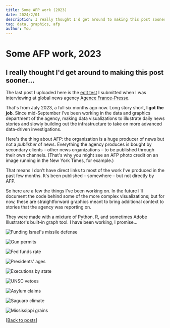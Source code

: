 ```yaml
---
title: Some AFP work (2023)
date: 2024/2/01
description: I really thought I'd get around to making this post sooner..
tag: data, graphics, afp
author: You
---
```


# Some AFP work, 2023

## I really thought I'd get around to making this post sooner...

The last post I uploaded here is the [edit test](afp-test) I submitted when I was interviewing at global news agency [Agence France-Presse](https://www.afp.com/en). 

That's from July 2023, a full six months ago now. Long story short, **I got the job**. Since mid-September I've been working in the data and graphics department of the agency, making data visualizations to illustrate daily news stories and slowly building out the infrastructure to take on more advanced data-driven investigations.

Here's the thing about AFP: the organization is a huge producer of news but not a *publisher* of news. Everything the agency produces is bought by secondary clients – other news organizations – to be published through their own channels. (That's why you might see an AFP photo credit on an image running in the New York Times, for example.)

That means I don't have direct links to most of the work I've produced in the past few months. It's been published – somewhere – but not directly by AFP. 

So here are a few the things I've been working on. In the future I'll document the code behind some of the more complex visualizations; but for now, these are straightforward graphics meant to bring additional context to stories that the agency was reporting on.

They were made with a mixture of Python, R, and sometimes Adobe Illustrator's built-in graph tool. I have been working, I promise...

![Funding Israel's missile defense](/images/2023/Missiledefensefunding.jpg)

![Gun permits](/images/2023/GunPermits1.png)

![Fed funds rate](/images/2023/347R4UJ.jpg)

![Presidents' ages](/images/2023/presidents-age.jpg)

![Executions by state](/images/2023/343K6V6.jpg)

![UNSC vetoes](/images/2023/33Z978C.jpg)

![Asylum claims](/images/2023/asylumclaims.png)

![Saguaro climate](/images/2023/Saguaro-climate.png)

![Mississippi grains](/images/2023/grains.png)

[[Back to posts](/posts)]
